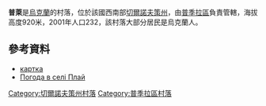 {{coord|47|59|7|N|24|55|28|E|scale:100000|display=title}}

'''普萊'''是[[烏克蘭|烏克蘭]]的村落，位於該國西南部[[切爾諾夫策州|切爾諾夫策州]]，由[[普季拉區|普季拉區]]負責管轄，海拔高度920米，2001年人口232，該村落大部分居民是烏克蘭人。

==參考資料==
*[http://gska2.rada.gov.ua/pls/z7502/A005?rdat1=25.04.2009&rf7571=39294 картка]{{dead link|date=2018年3月 |bot=InternetArchiveBot |fix-attempted=yes }}
* [http://weather.in.ua/ua/chernovickaja/20792 Погода в селі Плай] {{Wayback|url=http://weather.in.ua/ua/chernovickaja/20792 |date=20160426163406 }}

{{DEFAULTSORT:Плай}}
[[Category:切爾諾夫策州村落|Category:切爾諾夫策州村落]]
[[Category:普季拉區村落|Category:普季拉區村落]]


{{Chernivtsi-geo-stub}}